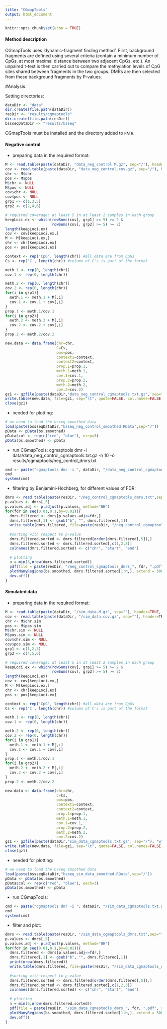 ```yaml
---
title: "CGmapTools"
output: html_document
---
```


```r
knitr::opts_chunk$set(echo = TRUE)
```

#### Method description
CGmapTools uses ‘dynamic-fragment finding method’. First, background fragments are defined using several criteria (contain a minimum number of CpGs, at most maximal distance between two adjacent CpGs, etc.). An unpaired t-test is then carried out to compare the methylation levels of CpG sites shared between fragments in the two groups. DMRs are then selected from these background fragments by P-values. 

#Analysis

Setting directories:
```r
dataDir <- "data"
dir.create(file.path(dataDir))
resDir <- "results/cgmaptools"
dir.create(file.path(resDir))
bssseqDataDir <- "results/bsseq"
```
CGmapTools must be installed and the directory added to `PATH`.

#### Negative control
- preparing data in the required format:
```r
M <- read.table(paste(dataDir, "data_neg_control.M.gz", sep="/"), header=TRUE, sep="\t", stringsAsFactors = F)
cov <- read.table(paste(dataDir, "data_neg_control.cov.gz", sep="/"), header=TRUE, sep="\t", stringsAsFactors = F)
chr <- M$chr
pos <- M$pos
M$chr <- NULL
M$pos <- NULL
cov$chr <- NULL
cov$pos <- NULL
grp1 <- c(1,3,5)
grp2 <- c(2,4,6)

# required coverage: at least 5 in at least 2 samples in each group
keepLoci.ex <- which(rowSums(cov[, grp1] >= 5) >= 2 &
                     rowSums(cov[, grp2] >= 5) >= 2)
length(keepLoci.ex)
cov <- cov[keepLoci.ex,]
M <- M[keepLoci.ex,]
chr <- chr[keepLoci.ex]
pos <- pos[keepLoci.ex]

context <- rep('CpG', length(chr)) #all data are from CpGs
Cs <- rep('C', length(chr)) #column of C's is part of the format

meth.1 <- rep(0, length(chr))
cov.1 <- rep(0, length(chr))

meth.2 <- rep(0, length(chr))
cov.2 <- rep(0, length(chr))
for(i in grp1){
  meth.1 <- meth.1 + M[,i]
  cov.1 <- cov.1 + cov[,i]
}
prop.1 <- meth.1/cov.1
for(i in grp2){
  meth.2 <- meth.2 + M[,i]
  cov.2 <- cov.2 + cov[,i]
}
prop.2 <- meth.2/cov.2

new.data <- data.frame(chr=chr,
                       C=Cs,
                       pos=pos,
                       context1=context,
                       context2=context,
                       prop.1=prop.1,
                       meth.1=meth.1,
                       cov.1=cov.1,
                       prop.2=prop.2,
                       meth.2=meth.2,
                       cov.2=cov.2)
gz1 <- gzfile(paste(dataDir,"data_neg_control_cgmaptools.txt.gz", sep="/"), "w")
write.table(new.data, file=gz1, sep="\t", quote=FALSE, col.names=FALSE, row.names=FALSE)
close(gz1)
```
- needed for plotting:
```r
# we need to load the bsseq smoothed data
load(paste(bssseqDataDir,"bsseq_neg_control_smoothed.RData",sep="/"))
pData <- pData(bs.smoothed)
pData$col <- rep(c("red", "blue"), nrep=3)
pData(bs.smoothed) <- pData
```


- run CGmapTools:
cgmaptools dmr -i data/data_neg_control_cgmaptools.txt.gz -n 10 -o results/cgmaptools/neg_control_dmrs.txt
```r
cmd <- paste("cgmaptools dmr -i ", dataDir, "/data_neg_control_cgmaptools.txt.gz -n 10 -o ", resDir, "/neg_control_cgmaptools_dmrs.txt",sep="")
cmd
system(cmd)
```

- filtering by Benjamini-Hochberg, for different values of FDR:
```r
dmrs <- read.table(paste(resDir, "/neg_control_cgmaptools_dmrs.txt",sep=""), header=F, sep="\t", stringsAsFactors = F)
p.values <- dmrs[,5]
p.values.adj <- p.adjust(p.values, method="BH")
for(fdr in seq(0.01,0.1,by=0.01)){
  dmrs.filtered <- dmrs[p.values.adj<=fdr,]
  dmrs.filtered[,1] <- gsub("b", "", dmrs.filtered[,1])
  write.table(dmrs.filtered, file=paste(resDir, "/neg_control_cgmaptools_dmrs_", fdr, ".filtered", sep=""), sep="\t", quote=FALSE, col.names=FALSE, row.names=FALSE)
    
  #sorting with respect to p-value
  dmrs.filtered.sorted <- dmrs.filtered[order(dmrs.filtered[,5]),]
  dmrs.filtered.sorted <- dmrs.filtered.sorted[,c(1,2,3)]
  colnames(dmrs.filtered.sorted) <- c("chr", "start", "end")
  
  # plotting
  n = min(6,nrow(dmrs.filtered.sorted))
  pdf(file = paste(resDir, "/neg_control_cgmaptools_dmrs_", fdr, ".pdf", sep=""), width = 10, height = 5)
  plotManyRegions(bs.smoothed, dmrs.filtered.sorted[1:n,], extend = 5000, addRegions = dmrs.filtered.sorted)
  dev.off()
}
```


#### Simulated data
- preparing data in the required format:
```r
M <- read.table(paste(dataDir, "/sim_data.M.gz", sep=""), header=TRUE, sep="\t", stringsAsFactors = F)
cov <- read.table(paste(dataDir, "/sim_data.cov.gz", sep=""), header=TRUE, sep="\t", stringsAsFactors = F)
chr <- M$chr.sim
pos <- M$pos.sim
M$chr.sim <- NULL
M$pos.sim <- NULL
cov$chr.sim <- NULL
cov$pos.sim <- NULL
grp1 <- c(1,2,3)
grp2 <- c(4,5,6)

# required coverage: at least 5 in at least 2 samples in each group
keepLoci.ex <- which(rowSums(cov[, grp1] >= 5) >= 2 &
                     rowSums(cov[, grp2] >= 5) >= 2)
length(keepLoci.ex)
cov <- cov[keepLoci.ex,]
M <- M[keepLoci.ex,]
chr <- chr[keepLoci.ex]
pos <- pos[keepLoci.ex]

context <- rep('CpG', length(chr)) #all data are from CpGs
Cs <- rep('C', length(chr)) #column of C's is part of the format

meth.1 <- rep(0, length(chr))
cov.1 <- rep(0, length(chr))

meth.2 <- rep(0, length(chr))
cov.2 <- rep(0, length(chr))
for(i in grp1){
  meth.1 <- meth.1 + M[,i]
  cov.1 <- cov.1 + cov[,i]
}
prop.1 <- meth.1/cov.1
for(i in grp2){
  meth.2 <- meth.2 + M[,i]
  cov.2 <- cov.2 + cov[,i]
}
prop.2 <- meth.2/cov.2

new.data <- data.frame(chr=chr,
                       C=Cs,
                       pos=pos,
                       context1=context,
                       context2=context,
                       prop.1=prop.1,
                       meth.1=meth.1,
                       cov.1=cov.1,
                       prop.2=prop.2,
                       meth.2=meth.2,
                       cov.2=cov.2)
gz1 <- gzfile(paste(dataDir,"sim_data_cgmaptools.txt.gz", sep="/"), "w")
write.table(new.data, file=gz1, sep="\t", quote=FALSE, col.names=FALSE, row.names=FALSE)
close(gz1)
```

- needed for plotting:
```r
# we need to load the bsseq smoothed data
load(paste(bssseqDataDir,"bsseq_sim_data_smoothed.RData",sep="/"))
pData <- pData(bs.smoothed)
pData$col <- rep(c("red", "blue"), each=3)
pData(bs.smoothed) <- pData
```

- run CGmapTools:
```r
cmd <- paste("cgmaptools dmr -i ", dataDir, "/sim_data_cgmaptools.txt.gz -n 10 -o ", resDir, "/sim_data_cgmaptools_dmrs.txt",sep="")
cmd
system(cmd)
```

- filter and plot:
```r
dmrs <- read.table(paste(resDir, "/sim_data_cgmaptools_dmrs.txt",sep=""), header=F, sep="\t", stringsAsFactors = F)
p.values <- dmrs[,5]
p.values.adj <- p.adjust(p.values, method="BH")
for(fdr in seq(0.01,0.1,by=0.01)){
  dmrs.filtered <- dmrs[p.values.adj<=fdr,]
  dmrs.filtered[,1] <- gsub("b", "", dmrs.filtered[,1])
  print(nrow(dmrs.filtered))
  write.table(dmrs.filtered, file=paste(resDir, "/sim_data_cgmaptools_dmrs_", fdr, ".filtered", sep=""), sep="\t", quote=FALSE, col.names=FALSE, row.names=FALSE)
    
  #sorting with respect to p-value
  dmrs.filtered.sorted <- dmrs.filtered[order(dmrs.filtered[,5]),]
  dmrs.filtered.sorted <- dmrs.filtered.sorted[,c(1,2,3)]
  colnames(dmrs.filtered.sorted) <- c("chr", "start", "end")
  
  # plotting
  n = min(6,nrow(dmrs.filtered.sorted))
  pdf(file = paste(resDir, "/sim_data_cgmaptools_dmrs_", fdr, ".pdf", sep=""), width = 10, height = 5)
  plotManyRegions(bs.smoothed, dmrs.filtered.sorted[1:n,], extend = 5000, addRegions = dmrs.filtered.sorted)
  dev.off()
}
```
